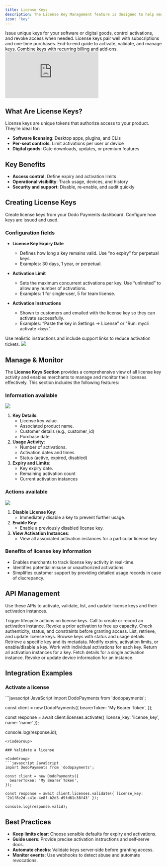 ```yaml
---
title: License Keys
description: The License Key Management feature is designed to help merchants secure their digital products and services by generating, managing, and tracking unique license keys. This feature ensures only authorized users access your products and provides merchants with full control over their license key usage and distribution. Ideal for SaaS businesses and digital product vendors, the tool also includes advanced tracking and revocation capabilities for enhanced security.
icon: "key"
---
```


<Info>
Issue unique keys for your software or digital goods, control activations, and revoke access when needed. License keys pair well with subscriptions and one‑time purchases.
</Info>

<CardGroup cols={2}>
<Card title="License Keys API Usage" icon="code" href="/developer-resources/license-keys-api-usage">
End‑to‑end guide to activate, validate, and manage keys.
</Card>

<Card title="Subscriptions" icon="repeat" href="/features/subscription">
Combine keys with recurring billing and add‑ons.
</Card>

</CardGroup>

<Frame>
    <iframe 
        className="w-full aspect-video rounded-md" 
        src="https://www.youtube.com/embed/BNuLTXok8dQ"
        title="License Keys | Dodo Payments"
        frameBorder="0"
        allow="accelerometer; autoplay; clipboard-write; encrypted-media; gyroscope; picture-in-picture"
        allowFullScreen
    ></iframe>
</Frame>

## What Are License Keys?

License keys are unique tokens that authorize access to your product. They’re ideal for:

- **Software licensing**: Desktop apps, plugins, and CLIs
- **Per‑seat controls**: Limit activations per user or device
- **Digital goods**: Gate downloads, updates, or premium features

## Key Benefits

- **Access control**: Define expiry and activation limits
- **Operational visibility**: Track usage, devices, and history
- **Security and support**: Disable, re‑enable, and audit quickly

## Creating License Keys

Create license keys from your Dodo Payments dashboard. Configure how keys are issued and used.

### Configuration fields

- **License Key Expiry Date**
    - Defines how long a key remains valid. Use “no expiry” for perpetual keys.
    - Examples: 30 days, 1 year, or perpetual.

- **Activation Limit** 
    - Sets the maximum concurrent activations per key. Use “unlimited” to allow any number of activations.
    - Examples: 1 for single‑user, 5 for team license.

- **Activation Instructions**
    - Shown to customers and emailed with the license key so they can activate successfully.
    - Examples: “Paste the key in Settings → License” or “Run: mycli activate `<key>`”.

<Tip>
Use realistic instructions and include support links to reduce activation tickets.
</Tip>

<img src="/images/license-keys/1.webp"/>

## Manage & Monitor

The **License Keys Section** provides a comprehensive view of all license key activity and enables merchants to manage and monitor their licenses effectively. This section includes the following features:

### Information available

<img src="/images/license-keys/3.webp"/>

1. **Key Details**:
    - License key value.
    - Associated product name.
    - Customer details (e.g., customer_id)
    - Purchase date.
2. **Usage Activity**:
    - Number of activations.
    - Activation dates and times.
    - Status (active, expired, disabled)
3. **Expiry and Limits**:
    - Key expiry date.
    - Remaining activation count
    - Current activation instances

### Actions available

<img src="/images/license-keys/2.webp"/>

1. **Disable License Key**:
    - Immediately disable a key to prevent further usage.
2. **Enable Key**:
    - Enable a previously disabled license key.
3. **View Activation Instances**:
    - View all associated activation instances for a particular license key

### Benefits of license key information

- Enables merchants to track license key activity in real-time.
- Identifies potential misuse or unauthorized activations.
- Simplifies customer support by providing detailed usage records in case of discrepancy.

## API Management

Use these APIs to activate, validate, list, and update license keys and their activation instances.

<AccordionGroup>
<Accordion title="Activate, deactivate, and validate">
Trigger lifecycle actions on license keys.

<Card title="Activate License" icon="code" href="/api-reference/licenses/activate-license">
Call to create or record an activation instance.
</Card>

<Card title="Deactivate License" icon="code" href="/api-reference/licenses/deactivate-license">
Revoke a prior activation to free up capacity.
</Card>

<Card title="Validate License" icon="code" href="/api-reference/licenses/validate-license">
Check authenticity, status, and constraints before granting access.
</Card>
</Accordion>

<Accordion title="Manage license keys">
List, retrieve, and update license keys.

<Card title="List License Keys" icon="code" href="/api-reference/licenses/get-license-keys">
Browse keys with status and usage details.
</Card>

<Card title="Get License Key" icon="code" href="/api-reference/licenses/get-license-key">
Retrieve a specific key and its metadata.
</Card>

<Card title="Update License Key" icon="code" href="/api-reference/licenses/update-license-key">
Modify expiry, activation limits, or enable/disable a key.
</Card>
</Accordion>

<Accordion title="Activation instances">
Work with individual activations for each key.

<Card title="List Instances" icon="code" href="/api-reference/licenses/get-license-key-instances">
Return all activation instances for a key.
</Card>

<Card title="Get Instance" icon="code" href="/api-reference/licenses/get-license-key-instance">
Fetch details for a single activation instance.
</Card>

<Card title="Update Instance" icon="code" href="/api-reference/licenses/update-license-key-instance">
Revoke or update device information for an instance.
</Card>
</Accordion>
</AccordionGroup>

## Integration Examples

### Activate a license

<CodeGroup>
```javascript JavaScript
import DodoPayments from 'dodopayments';

const client = new DodoPayments({
  bearerToken: 'My Bearer Token',
});

const response = await client.licenses.activate({ license_key: 'license_key', name: 'name' });

console.log(response.id);
```
</CodeGroup>

### Validate a license

<CodeGroup>
```javascript JavaScript
import DodoPayments from 'dodopayments';

const client = new DodoPayments({
  bearerToken: 'My Bearer Token',
});

const response = await client.licenses.validate({ license_key: '2b1f8e2d-c41e-4e8f-b2d3-d9fd61c38f43' });

console.log(response.valid);
```
</CodeGroup>

## Best Practices

- **Keep limits clear**: Choose sensible defaults for expiry and activations.
- **Guide users**: Provide precise activation instructions and self‑serve docs.
- **Automate checks**: Validate keys server‑side before granting access.
- **Monitor events**: Use webhooks to detect abuse and automate revocations.
